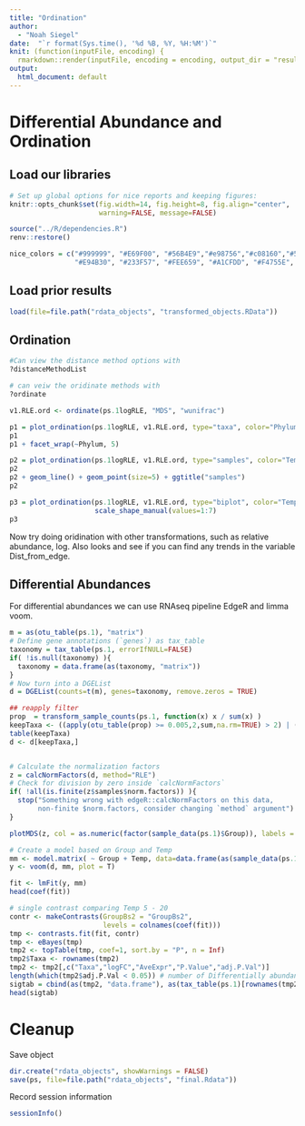 ```yaml
---
title: "Ordination"
author: 
  - "Noah Siegel"
date:  "`r format(Sys.time(), '%d %B, %Y, %H:%M')`"
knit: (function(inputFile, encoding) {
  rmarkdown::render(inputFile, encoding = encoding, output_dir = "results") })
output:
  html_document: default
---
```


# Differential Abundance and Ordination

## Load our libraries

```r
# Set up global options for nice reports and keeping figures:
knitr::opts_chunk$set(fig.width=14, fig.height=8, fig.align="center",
                      warning=FALSE, message=FALSE)
```

```r
source("../R/dependencies.R")
renv::restore()

nice_colors = c("#999999", "#E69F00", "#56B4E9","#e98756","#c08160","#5800e6", "#CDDC49", "#C475D3", 
                "#E94B30", "#233F57", "#FEE659", "#A1CFDD", "#F4755E", "#D6F6F7","#EB6D58", "#6898BF")
```

## Load prior results

```r
load(file=file.path("rdata_objects", "transformed_objects.RData"))
```

## Ordination

```r
#Can view the distance method options with
?distanceMethodList

# can veiw the oridinate methods with
?ordinate
```

```r
v1.RLE.ord <- ordinate(ps.1logRLE, "MDS", "wunifrac")

p1 = plot_ordination(ps.1logRLE, v1.RLE.ord, type="taxa", color="Phylum", title="taxa")
p1
p1 + facet_wrap(~Phylum, 5)

p2 = plot_ordination(ps.1logRLE, v1.RLE.ord, type="samples", color="Temp", shape="Group")
p2
p2 + geom_line() + geom_point(size=5) + ggtitle("samples")
p2

p3 = plot_ordination(ps.1logRLE, v1.RLE.ord, type="biplot", color="Temp", shape="Group") +
                     scale_shape_manual(values=1:7)
p3
```

Now try doing oridination with other transformations, such as relative abundance, log. Also looks and see if you can find any trends in the variable Dist_from_edge.


## Differential Abundances

For differential abundances we can use RNAseq pipeline EdgeR and limma voom.

```r
m = as(otu_table(ps.1), "matrix")
# Define gene annotations (`genes`) as tax_table
taxonomy = tax_table(ps.1, errorIfNULL=FALSE)
if( !is.null(taxonomy) ){
  taxonomy = data.frame(as(taxonomy, "matrix"))
}
# Now turn into a DGEList
d = DGEList(counts=t(m), genes=taxonomy, remove.zeros = TRUE)

## reapply filter
prop  = transform_sample_counts(ps.1, function(x) x / sum(x) )
keepTaxa <- ((apply(otu_table(prop) >= 0.005,2,sum,na.rm=TRUE) > 2) | (apply(otu_table(prop) >= 0.05, 2, sum,na.rm=TRUE) > 0))
table(keepTaxa)
d <- d[keepTaxa,]


# Calculate the normalization factors
z = calcNormFactors(d, method="RLE")
# Check for division by zero inside `calcNormFactors`
if( !all(is.finite(z$samples$norm.factors)) ){
  stop("Something wrong with edgeR::calcNormFactors on this data,
       non-finite $norm.factors, consider changing `method` argument")
}

plotMDS(z, col = as.numeric(factor(sample_data(ps.1)$Group)), labels = sample_names(ps.1), cex=0.5)
```

```r
# Create a model based on Group and Temp
mm <- model.matrix( ~ Group + Temp, data=data.frame(as(sample_data(ps.1),"matrix"))) # specify model with no intercept for easier contrasts
y <- voom(d, mm, plot = T)

fit <- lmFit(y, mm)
head(coef(fit))

# single contrast comparing Temp 5 - 20
contr <- makeContrasts(GroupBs2 = "GroupBs2",
                       levels = colnames(coef(fit)))
tmp <- contrasts.fit(fit, contr)
tmp <- eBayes(tmp)
tmp2 <- topTable(tmp, coef=1, sort.by = "P", n = Inf)
tmp2$Taxa <- rownames(tmp2)
tmp2 <- tmp2[,c("Taxa","logFC","AveExpr","P.Value","adj.P.Val")]
length(which(tmp2$adj.P.Val < 0.05)) # number of Differentially abundant taxa
sigtab = cbind(as(tmp2, "data.frame"), as(tax_table(ps.1)[rownames(tmp2), ], "matrix"))
head(sigtab)
```

# Cleanup

Save object

```r
dir.create("rdata_objects", showWarnings = FALSE)
save(ps, file=file.path("rdata_objects", "final.Rdata"))
```

Record session information

```r
sessionInfo()
```
